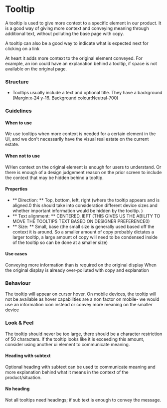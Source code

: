 
# Tooltip

<Tabs defaultValue="design">
  <TabItem value="design" label="Design" default>


A tooltip is used to give more context to a specific element in our product. It is a good way of giving more context and conveying meaning through additional text, without polluting the base page with copy.

A tooltip can also be a good way to indicate what is expected next for clicking on a link

At heart it adds more context to the original element conveyed. For example, an ion could have an explanation behind a tooltip, if space is not available on the original page.

### Structure

- Tooltips usually include a text and optional title. They have a background (Margin:x-24 y-16. Background colour:Neutral-700)

### Guidelines

#### When to use

We use tooltips when more context is needed for a certain element in the UI, and we don't necessarily have the visual real estate on the current estate.

#### When not to use

WHen context on the original element is enough for users to understand. Or there is enough of a design judgement reason on the prior screen to include the context that may be hidden behind a tooltip.

#### Properties

 - ** Direction: ** Top, bottom, left, right (where the tooltip appears and is aligned.0 this should take into consideration different device sizes and whether important information would be hidden by the tooltip. )
 - ** Text alignment: ** CENTERED, lEFT (THIS GIVES US THE ABILITY TO MOVE THE TOOLTIPS TEXT BASED ON DESIGNER PREFERENCE0)
 - ** Size: ** Small, base (the small size is generally used based off the context it is around. So a smaller amount of copy probably dictates a larger tooltip, a large amount of copy will need to be condensed inside of the tooltip so can be done at a smaller size)

#### Use cases

Conveying more information than is required on the original display
When the original display is already over-polluted with copy and explanation

### Behaviour

The tooltip will appear on cursor hover. 
On mobile devices, the tooltip will not be available as hover capabilities are a non factor on mobile- we would use an information icon instead or convey more meaning on the smaller device

### Look & Feel

The tooltip should never be too large, there should be a character restriction of 50 characters. If the tooltip looks like it is exceeding this amount, consider using another ui element to communicate meaning.

#### Heading with subtext
Optional heading with subtext can be used to communicate meaning and more explanation behind what it means in the context of the product/situation.

#### No heading
Not all tooltips need headings; if sub text is enough to convey the message.


  </TabItem>

  <TabItem value="react" label="React">
  
  <MDXProvider >
    <TooltipReadme />
  </MDXProvider>
  
  </TabItem>
</Tabs>


